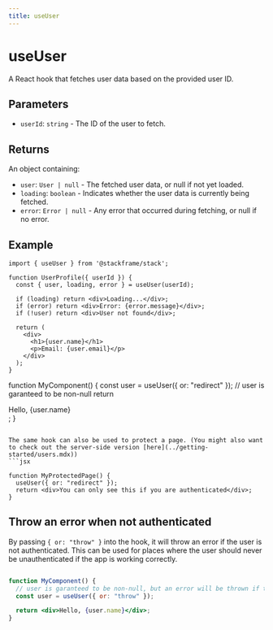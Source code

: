 ```yaml
---
title: useUser
---
```


# useUser

A React hook that fetches user data based on the provided user ID.

## Parameters

- `userId`: `string` - The ID of the user to fetch.

## Returns

An object containing:
- `user`: `User | null` - The fetched user data, or null if not yet loaded.
- `loading`: `boolean` - Indicates whether the user data is currently being fetched.
- `error`: `Error | null` - Any error that occurred during fetching, or null if no error.

## Example

```tsx
import { useUser } from '@stackframe/stack';

function UserProfile({ userId }) {
  const { user, loading, error } = useUser(userId);

  if (loading) return <div>Loading...</div>;
  if (error) return <div>Error: {error.message}</div>;
  if (!user) return <div>User not found</div>;

  return (
    <div>
      <h1>{user.name}</h1>
      <p>Email: {user.email}</p>
    </div>
  );
}
```
function MyComponent() {
  const user = useUser({ or: "redirect" }); // user is garanteed to be non-null
  return <div>Hello, {user.name}</div>;
}
```

The same hook can also be used to protect a page. (You might also want to check out the server-side version [here](../getting-started/users.mdx))
```jsx

function MyProtectedPage() {
  useUser({ or: "redirect" });
  return <div>You can only see this if you are authenticated</div>;
}
```

## Throw an error when not authenticated

By passing `{ or: "throw" }` into the hook, it will throw an error if the user is not authenticated. This can be used for places where the user should never be unauthenticated if the app is working correctly.
```jsx

function MyComponent() {
  // user is garanteed to be non-null, but an error will be thrown if the user is not authenticated
  const user = useUser({ or: "throw" }); 

  return <div>Hello, {user.name}</div>;
}
